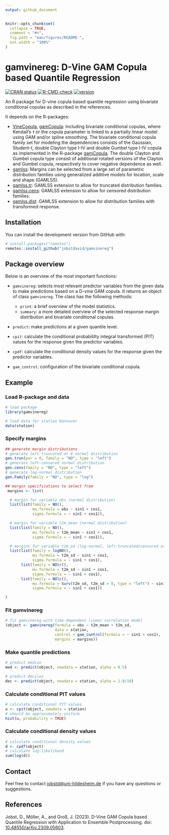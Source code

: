 ```yaml
---
output: github_document
---
```


```r
knitr::opts_chunk$set(
  collapse = TRUE,
  comment = "#>",
  fig.path = "man/figures/README-",
  out.width = "100%"
)
```
# gamvinereg: D-Vine GAM Copula based Quantile Regression

<!-- badges: start -->
[![CRAN status](https://www.r-pkg.org/badges/version/gamvinereg)](https://CRAN.R-project.org/package=gamvinereg)
[![R-CMD-check](https://github.com/jobstdavid/gamvinereg/workflows/R-CMD-check/badge.svg)](https://github.com/jobstdavid/gamvinereg/actions)
[![version](https://img.shields.io/badge/version-0.2.0-green.svg?style=flat)](https://github.com/jobstdavid/gamvinereg)
<!-- badges: end -->

An R package for D-vine copula based quantile regression using bivariate conditional copulas as described in the references.  

It depends on the R-packages:

- [VineCopula](https://cran.r-project.org/web/packages/VineCopula/index.html), [gamCopula](https://cran.r-project.org/web/packages/gamCopula/index.html): Including bivariate conditional copulas, where Kendall's $\tau$ or the copula parameter is linked to a partially linear model using GAM and/or spline smoothing. The bivariate conditional copula family set for modeling the dependencies consists of the Gaussian, Student-t, double Clayton type I-IV and double Gumbel type I-IV copula as implemented in the R-package [gamCopula](https://cran.r-project.org/web/packages/gamCopula/index.html). The double Clayton and Gumbel copula type consist of additional rotated versions of the Clayton and Gumbel copula, respectively to cover negative dependence as well.
- [gamlss](https://cran.r-project.org/web/packages/gamlss/index.html): Margins can be selected from a large set of parametric distribution families using generalized additive models for location, scale and shape (GAMLSS).
- [gamlss.tr](https://cran.r-project.org/web/packages/gamlss.tr/index.html): GAMLSS extension to allow for truncated distribution families.
- [gamlss.cens](https://cran.r-project.org/web/packages/gamlss.cens/index.html): GAMLSS extension to allow for censored distribution families.
- [gamlss.dist](https://cran.r-project.org/web/packages/gamlss.dist/index.html): GAMLSS extension to allow for distribution families with transformed response.

## Installation

You can install the development version from GitHub with:

``` r
# install.packages("remotes")
remotes::install_github("jobstdavid/gamvinereg")
```


## Package overview

Below is an overview of the most important functions:


- ``gamvinereg``: selects most relevant predictor variables from the given data to make predictions based on a D-vine GAM copula. It returns an object of class ``gamvinereg``. The class has the following methods:

  - ``print``: a brief overview of the model statistics.
  - ``summary``: a more detailed overview of the selected response margin distribution and bivariate conditional copulas. 
  
- ``predict``: make predictions at a given quantile level.
- ``cpit``: calculate the conditional probabililty integral transformed (PIT) values for the response given the predictor variables.
- ``cpdf``: calculate the conditional density values for the response given the predictor variables.
- ``gam_control``: configuration of the bivariate conditional copula.

## Example
### Load R-package and data
```r
# load package
library(gamvinereg)

# load data for station Hannover
data(station)
```

### Specify margins
```r
## generate margin distributions
# generate left-truncated at 0 normal distribution
gen.trun(par = 0, family = "NO", type = "left")
# generate left-censored normal distribution
gen.cens(family = "NO", type = "left")
# generate log-normal distribution
gen.Family(family = "NO", type = "log")

## margin specifications to select from
 margins <- list(

  # margin for variable obs (normal distribution)
  list(list(family = NO(),
            mu.formula = obs ~ sin1 + cos1,
            sigma.formula = ~ sin1 + cos1)),

  # margin for variable t2m_mean (normal distribution)
  list(list(family = NO(),
            mu.formula = t2m_mean ~ sin1 + cos1,
            sigma.formula = ~ sin1 + cos1)),

  # margins for variable t2m_sd (log-normal, left-truncated/censored at 0 normal distribution)
  list(list(family = logNO(),
            mu.formula = t2m_sd ~ sin1 + cos1,
            sigma.formula = ~ sin1 + cos1),
       list(family = NOtr(),
            mu.formula = t2m_sd ~ sin1 + cos1,
            sigma.formula = ~ sin1 + cos1),
       list(family = NOlc(),
            mu.formula = Surv(t2m_sd, t2m_sd > 0, type = "left") ~ sin1 + cos1,
            sigma.formula = ~ sin1 + cos1))

)
```

### Fit gamvinereg
```r
# fit gamvinereg with time-dependent linear correlation model
(object <- gamvinereg(formula = obs ~ t2m_mean + t2m_sd,
                      data = station,
                      control = gam_control(formula = ~ sin1 + cos1),
                      margins = margins))
```

### Make quantile predictions
```r
# predict median
med <- predict(object, newdata = station, alpha = 0.5)

# predict deciles
dec <- predict(object, newdata = station, alpha = 1:9/10)
```

### Calculate conditional PIT values
```r
# calculate conditional PIT values
u <- cpit(object, newdata = station)
# should be approximately uniform
hist(u, probability = TRUE)
```

### Calculate conditional density values
```r
# calculate conditional density values
d <- cpdf(object)
# calculate log-likelihood
sum(log(d))
```


## Contact
Feel free to contact [jobstd@uni-hildesheim.de](mailto:jobstd@uni-hildesheim.de) if you have any questions or suggestions.

## References
Jobst, D., Möller, A., and Groß, J. (2023). D-Vine GAM Copula based Quantile Regression with Application to Ensemble Postprocessing. doi: [10.48550/arXiv.2309.05603](https://arxiv.org/abs/2309.05603).
